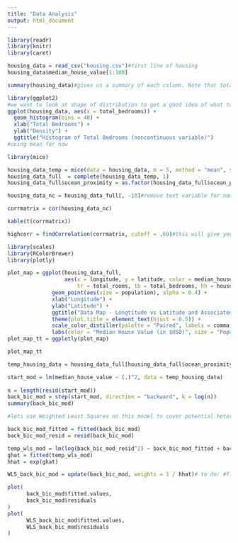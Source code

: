 ```yaml
---
title: "Data Analysis"
output: html_document
---
```


```r
library(readr)
library(knitr)
library(caret)

housing_data = read_csv("housing.csv")#first line of housing 
housing_data$median_house_value[1:100]

```
```r
summary(housing_data)#gives us a summary of each column. Note that total bedrooms has 207 NA's. We will need to impute these values
```
```r
library(ggplot2)
#we want to look at shape of distribution to get a good idea of what to impute
ggplot(housing_data, aes(x = total_bedrooms)) +
  geom_histogram(bins = 40) +
  xlab("Total Bedrooms") +
  ylab("Density") +
  ggtitle("Histogram of Total Bedrooms (noncontinuous variable)")
#using mean for now
```
```r
library(mice)

housing_data_temp = mice(data = housing_data, m = 5, method = "mean", seed = 420)
housing_data_full  = complete(housing_data_temp, 1)
housing_data_full$ocean_proximity = as.factor(housing_data_full$ocean_proximity)
```


```r
housing_data_nc = housing_data_full[, -10]#remove text variable for now

corrmatrix = cor(housing_data_nc)

kable(t(corrmatrix))

highcorr = findCorrelation(corrmatrix, cutoff = .60)#this will give you highly correlated variables
```

```r
library(scales)
library(RColorBrewer)
library(plotly)

plot_map = ggplot(housing_data_full, 
                  aes(x = longitude, y = latitude, color = median_house_value, hma = housing_median_age,
                      tr = total_rooms, tb = total_bedrooms, hh = households, mi = median_income)) +
              geom_point(aes(size = population), alpha = 0.4) +
              xlab("Longitude") +
              ylab("Latitude") +
              ggtitle("Data Map - Longtitude vs Latitude and Associated Variables") +
              theme(plot.title = element_text(hjust = 0.5)) +
              scale_color_distiller(palette = "Paired", labels = comma) +
              labs(color = "Median House Value (in $USD)", size = "Population")
plot_map_tt = ggplotly(plot_map)

plot_map_tt
```

```r
temp_housing_data = housing_data_full[housing_data_full$ocean_proximity != "ISLAND", ] #possibly consider removing #ISLAND promiximity homes. There are 5 in the dataset out of 20k observations.

start_mod = lm(median_house_value ~ (.)^2, data = temp_housing_data)
 
n = length(resid(start_mod))
back_bic_mod = step(start_mod, direction = "backward", k = log(n))
summary(back_bic_mod)
```



```r
#lets use Weighted Least Squares on this model to cover potential heteroskedasticity.

back_bic_mod_fitted = fitted(back_bic_mod)
back_bic_mod_resid = resid(back_bic_mod)

temp_wls_mod = lm(log(back_bic_mod_resid^2) ~ back_bic_mod_fitted + back_bic_mod_fitted^2)
ghat = fitted(temp_wls_mod)
hhat = exp(ghat)

WLS_back_bic_mod = update(back_bic_mod, weights = 1 / hhat)# to do: #figure out how to get call

plot(
      back_bic_mod$fitted.values,
      back_bic_mod$residuals
)
plot(
      WLS_back_bic_mod$fitted.values,
      WLS_back_bic_mod$residuals
)
```
